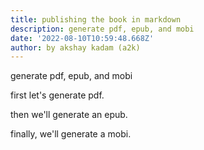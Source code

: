 ```yaml
---
title: publishing the book in markdown
description: generate pdf, epub, and mobi
date: '2022-08-10T10:59:48.668Z'
author: by akshay kadam (a2k)
---
```


generate pdf, epub, and mobi

first let's generate pdf.

then we'll generate an epub.

finally, we'll generate a mobi.
